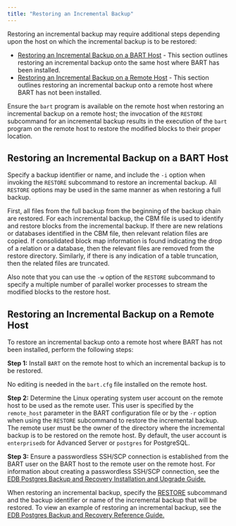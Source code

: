 ```yaml
---
title: "Restoring an Incremental Backup"
---
```


<div id="restoring_an_incremental_backup" class="registered_link"></div>

Restoring an incremental backup may require additional steps depending upon the host on which the incremental backup is to be restored:

-   [Restoring an Incremental Backup on a BART Host](#restoring-an-incremental-backup-on-a-bart-host) - This section outlines restoring an incremental backup onto the same host where BART has been installed.
-   [Restoring an Incremental Backup on a Remote Host](#restoring-an-incremental-backup-on-a-remote-host) - This section outlines restoring an incremental backup onto a remote host where BART has not been installed.

Ensure the `bart` program is available on the remote host when restoring an incremental backup on a remote host; the invocation of the `RESTORE` subcommand for an incremental backup results in the execution of the `bart` program on the remote host to restore the modified blocks to their proper location.

<div id="restoring_an_incremental_backup_on_a_bart_host" class="registered_link"></div>

## Restoring an Incremental Backup on a BART Host

Specify a backup identifier or name, and include the `-i` option when invoking the `RESTORE` subcommand to restore an incremental backup. All `RESTORE` options may be used in the same manner as when restoring a full backup.

First, all files from the full backup from the beginning of the backup chain are restored. For each incremental backup, the CBM file is used to identify and restore blocks from the incremental backup. If there are new relations or databases identified in the CBM file, then relevant relation files are copied. If consolidated block map information is found indicating the drop of a relation or a database, then the relevant files are removed from the restore directory. Similarly, if there is any indication of a table truncation, then the related files are truncated.

Also note that you can use the `-w` option of the `RESTORE` subcommand to specify a multiple number of parallel worker processes to stream the modified blocks to the restore host.

<div id="restoring_an_incremental_backup_on_a_remote_host" class="registered_link"></div>

## Restoring an Incremental Backup on a Remote Host

To restore an incremental backup onto a remote host where BART has not been installed, perform the following steps:

**Step 1:** Install `BART` on the remote host to which an incremental backup is to be restored.

No editing is needed in the `bart.cfg` file installed on the remote host.

**Step 2:** Determine the Linux operating system user account on the remote host to be used as the remote user. This user is specified by the `remote_host` parameter in the BART configuration file or by the `-r` option when using the `RESTORE` subcommand to restore the incremental backup. The remote user must be the owner of the directory where the incremental backup is to be restored on the remote host. By default, the user account is `enterprisedb` for Advanced Server or `postgres` for PostgreSQL.

**Step 3:** Ensure a passwordless SSH/SCP connection is established from the BART user on the BART host to the remote user on the remote host. For information about creating a passwordless SSH/SCP connection, see the [EDB Postgres Backup and Recovery Installation and Upgrade Guide.](https://www.enterprisedb.com/edb-docs/)

When restoring an incremental backup, specify the [RESTORE](../../../03_using_bart/03_basic_bart_subcommand_usage/08_restore/#restore) subcommand and the backup identifier or name of the incremental backup that will be restored. To view an example of restoring an incremental backup, see the [EDB Postgres Backup and Recovery Reference Guide.](https://www.enterprisedb.com/edb-docs/)
